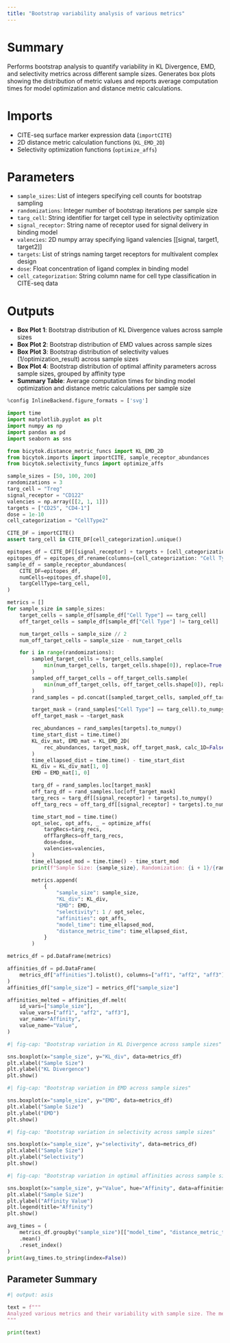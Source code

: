 ```yaml
---
title: "Bootstrap variability analysis of various metrics"
---
```


# Summary
Performs bootstrap analysis to quantify variability in KL Divergence, EMD, and selectivity metrics across different sample sizes. Generates box plots showing the distribution of metric values and reports average computation times for model optimization and distance metric calculations.

# Imports
- CITE-seq surface marker expression data (`importCITE`)
- 2D distance metric calculation functions (`KL_EMD_2D`)
- Selectivity optimization functions (`optimize_affs`)

# Parameters
- `sample_sizes`: List of integers specifying cell counts for bootstrap sampling
- `randomizations`: Integer number of bootstrap iterations per sample size
- `targ_cell`: String identifier for target cell type in selectivity optimization
- `signal_receptor`: String name of receptor used for signal delivery in binding model
- `valencies`: 2D numpy array specifying ligand valencies [[signal, target1, target2]]
- `targets`: List of strings naming target receptors for multivalent complex design
- `dose`: Float concentration of ligand complex in binding model
- `cell_categorization`: String column name for cell type classification in CITE-seq data

# Outputs
- **Box Plot 1**: Bootstrap distribution of KL Divergence values across sample sizes
- **Box Plot 2**: Bootstrap distribution of EMD values across sample sizes  
- **Box Plot 3**: Bootstrap distribution of selectivity values (1/optimization_result) across sample sizes
- **Box Plot 4**: Bootstrap distribution of optimal affinity parameters across sample sizes, grouped by affinity type
- **Summary Table**: Average computation times for binding model optimization and distance metric calculations per sample size

```python
%config InlineBackend.figure_formats = ['svg']

import time
import matplotlib.pyplot as plt
import numpy as np
import pandas as pd
import seaborn as sns

from bicytok.distance_metric_funcs import KL_EMD_2D
from bicytok.imports import importCITE, sample_receptor_abundances
from bicytok.selectivity_funcs import optimize_affs

sample_sizes = [50, 100, 200]
randomizations = 3
targ_cell = "Treg"
signal_receptor = "CD122"
valencies = np.array([[2, 1, 1]])
targets = ["CD25", "CD4-1"]
dose = 1e-10
cell_categorization = "CellType2"

CITE_DF = importCITE()
assert targ_cell in CITE_DF[cell_categorization].unique()

epitopes_df = CITE_DF[[signal_receptor] + targets + [cell_categorization]]
epitopes_df = epitopes_df.rename(columns={cell_categorization: "Cell Type"})
sample_df = sample_receptor_abundances(
    CITE_DF=epitopes_df,
    numCells=epitopes_df.shape[0],
    targCellType=targ_cell,
)

metrics = []
for sample_size in sample_sizes:
    target_cells = sample_df[sample_df["Cell Type"] == targ_cell]
    off_target_cells = sample_df[sample_df["Cell Type"] != targ_cell]

    num_target_cells = sample_size // 2
    num_off_target_cells = sample_size - num_target_cells

    for i in range(randomizations):
        sampled_target_cells = target_cells.sample(
            min(num_target_cells, target_cells.shape[0]), replace=True
        )
        sampled_off_target_cells = off_target_cells.sample(
            min(num_off_target_cells, off_target_cells.shape[0]), replace=True
        )
        rand_samples = pd.concat([sampled_target_cells, sampled_off_target_cells])

        target_mask = (rand_samples["Cell Type"] == targ_cell).to_numpy()
        off_target_mask = ~target_mask

        rec_abundances = rand_samples[targets].to_numpy()
        time_start_dist = time.time()
        KL_div_mat, EMD_mat = KL_EMD_2D(
            rec_abundances, target_mask, off_target_mask, calc_1D=False
        )
        time_ellapsed_dist = time.time() - time_start_dist
        KL_div = KL_div_mat[1, 0]
        EMD = EMD_mat[1, 0]

        targ_df = rand_samples.loc[target_mask]
        off_targ_df = rand_samples.loc[off_target_mask]
        targ_recs = targ_df[[signal_receptor] + targets].to_numpy()
        off_targ_recs = off_targ_df[[signal_receptor] + targets].to_numpy()

        time_start_mod = time.time()
        opt_selec, opt_affs, _ = optimize_affs(
            targRecs=targ_recs,
            offTargRecs=off_targ_recs,
            dose=dose,
            valencies=valencies,
        )
        time_ellapsed_mod = time.time() - time_start_mod
        print(f"Sample Size: {sample_size}, Randomization: {i + 1}/{randomizations}, Model Time: {time_ellapsed_mod:.4f}s")

        metrics.append(
            {
                "sample_size": sample_size,
                "KL_div": KL_div,
                "EMD": EMD,
                "selectivity": 1 / opt_selec,
                "affinities": opt_affs,
                "model_time": time_ellapsed_mod,
                "distance_metric_time": time_ellapsed_dist,
            }
        )

metrics_df = pd.DataFrame(metrics)

affinities_df = pd.DataFrame(
    metrics_df["affinities"].tolist(), columns=["aff1", "aff2", "aff3"]
)
affinities_df["sample_size"] = metrics_df["sample_size"]

affinities_melted = affinities_df.melt(
    id_vars=["sample_size"],
    value_vars=["aff1", "aff2", "aff3"],
    var_name="Affinity",
    value_name="Value",
)
```

```python
#| fig-cap: "Bootstrap variation in KL Divergence across sample sizes"

sns.boxplot(x="sample_size", y="KL_div", data=metrics_df)
plt.xlabel("Sample Size")
plt.ylabel("KL Divergence")
plt.show()
```

```python
#| fig-cap: "Bootstrap variation in EMD across sample sizes"

sns.boxplot(x="sample_size", y="EMD", data=metrics_df)
plt.xlabel("Sample Size")
plt.ylabel("EMD")
plt.show()
```

```python
#| fig-cap: "Bootstrap variation in selectivity across sample sizes"

sns.boxplot(x="sample_size", y="selectivity", data=metrics_df)
plt.xlabel("Sample Size")
plt.ylabel("Selectivity")
plt.show()
```

```python
#| fig-cap: "Bootstrap variation in optimal affinities across sample sizes"

sns.boxplot(x="sample_size", y="Value", hue="Affinity", data=affinities_melted)
plt.xlabel("Sample Size")
plt.ylabel("Affinity Value")
plt.legend(title="Affinity")
plt.show()
```

```python
avg_times = (
    metrics_df.groupby("sample_size")[["model_time", "distance_metric_time"]]
    .mean()
    .reset_index()
)
print(avg_times.to_string(index=False))
```

## Parameter Summary
```python
#| output: asis

text = f"""
Analyzed various metrics and their variability with sample size. The metrics were calculated for the target cell type **{targ_cell}** using the signal receptor **{signal_receptor}** and target receptors **{targets}** at a dose of **{dose}**. The analyses were performed on **{randomizations}** bootstrapped samplings for each sample size, with a total of **{sample_sizes}** sample sizes.
"""

print(text)
```